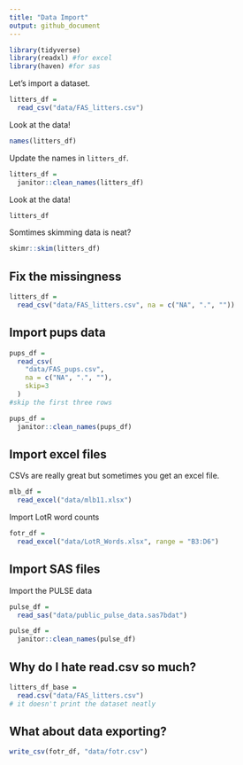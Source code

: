 ```yaml
---
title: "Data Import"
output: github_document
---
```


```r
library(tidyverse)
library(readxl) #for excel
library(haven) #for sas
```

Let's import a dataset.

```r
litters_df =
  read_csv("data/FAS_litters.csv")
```

Look at the data!

```r
names(litters_df)
```

Update the names in `litters_df`.

```r
litters_df = 
  janitor::clean_names(litters_df)
```

Look at the data!

```r
litters_df
```

Somtimes skimming data is neat?

```r
skimr::skim(litters_df)
```


## Fix the missingness

```r
litters_df =
  read_csv("data/FAS_litters.csv", na = c("NA", ".", ""))

```


## Import pups data

```r
pups_df = 
  read_csv(
    "data/FAS_pups.csv", 
    na = c("NA", ".", ""), 
    skip=3
  ) 
#skip the first three rows

pups_df = 
  janitor::clean_names(pups_df)
```



## Import excel files

CSVs are really great but sometimes you get an excel file.
```r
mlb_df =
  read_excel("data/mlb11.xlsx")
```

Import LotR word counts

```r
fotr_df = 
  read_excel("data/LotR_Words.xlsx", range = "B3:D6")
```


## Import SAS files 

Import the PULSE data

```r
pulse_df = 
  read_sas("data/public_pulse_data.sas7bdat")

pulse_df = 
  janitor::clean_names(pulse_df)
```


## Why do I hate read.csv so much?

```r
litters_df_base =
  read.csv("data/FAS_litters.csv")
# it doesn't print the dataset neatly
```


## What about data exporting?

```r
write_csv(fotr_df, "data/fotr.csv")
```

